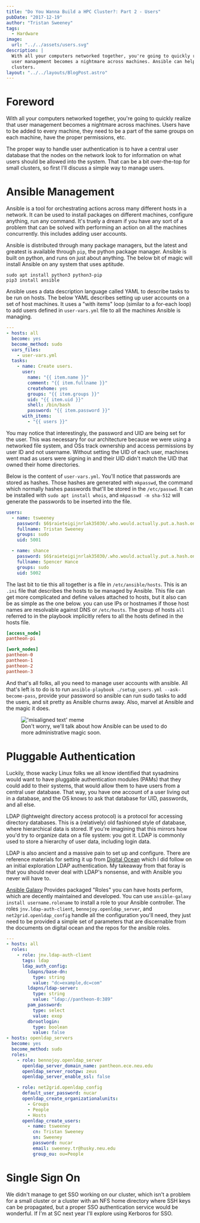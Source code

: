 ```yaml
---
title: "Do You Wanna Build a HPC Cluster?: Part 2 - Users"
pubDate: "2017-12-19"
author: "Tristan Sweeney"
tags:
  - Hardware
image:
  url: "../../assets/users.svg"
description: |
  With all your computers networked together, you're going to quickly realize that
  user management becomes a nightmare across machines. Ansible can help for small
  clusters.
layout: "../../layouts/BlogPost.astro"
---
```



# Foreword

With all your computers networked together, you're going to quickly realize that
user management becomes a nightmare across machines. Users have to be added to
every machine, they need to be a part of the same groups on each machine, have
the proper permissions, etc.

The proper way to handle user authentication is to have a central user database
that the nodes on the network look to for information on what users should be
allowed into the system. That can be a bit over-the-top for small clusters, so
first I'll discuss a simple way to manage users.

# Ansible Management

Ansible is a tool for orchestrating actions across many different hosts in a
network. It can be used to install packages on different machines, configure
anything, run any command. It's truely a dream if you have any sort of a problem
that can be solved with performing an action on all the machines concurrently.
this includes adding user accounts.

Ansible is distributed through many package managers, but the latest and
greatest is available through `pip`, the python package manager. Ansible is
built on python, and runs on just about anything. The below bit of magic will
install Ansible on any system that uses aptitude.

```
sudo apt install python3 python3-pip
pip3 install ansible
```

Ansible uses a data description language called YAML to describe tasks to be run
on hosts. The below YAML describes setting up user accounts on a set of host
machines. It uses a "with items" loop (similar to a for-each loop) to add users
defined in `user-vars.yml` file to all the machines Ansible is managing.

```yaml
---
- hosts: all
  become: yes
  become_method: sudo
  vars_files:
    - user-vars.yml
  tasks:
    - name: Create users.
      user:
        name: "{{ item.name }}"
        comment: "{{ item.fullname }}"
        createhome: yes
        groups: "{{ item.groups }}"
        uid: "{{ item.uid }}"
        shell: /bin/bash
        password: "{{ item.password }}"
      with_items:
        - "{{ users }}"
```

You may notice that interestingly, the password and UID are being set for the
user. This was necessary for our architecture because we were using a
networked file system, and OSs track ownership and access permissions by user
ID and not username. Without setting the UID of each user, machines went mad as
users were signing in and their UID didn't match the UID that owned their home
directories.

Below is the content of `user-vars.yml`. You'll notice that passwords are stored
as hashes. Those hashes are generated with `mkpasswd`, the command which
normally hashes passwords that'll be stored in the `/etc/passwd`. It can be
installed with `sudo apt install whois`, and `mkpasswd -m sha-512` will generate
the passwords to be inserted into the file.

```yaml
users:
  - name: tsweeney
    password: $6$raieteigijnrlak35030/.who.would.actually.put.a.hash.online.sgf
    fullname: Tristan Sweeney
    groups: sudo
    uid: 5001

  - name: shance
    password: $6$raieteigijnrlak35030/.who.would.actually.put.a.hash.online.sgf
    fullname: Spencer Hance
    groups: sudo
    uid: 5002
```

The last bit to tie this all together is a file in `/etc/ansible/hosts`. This is
an `.ini` file that describes the hosts to be managed by Ansible. This file can
get more complicated and define values attached to hosts, but it also can be as
simple as the one below. you can use IPs or hostnames if those host names are
resolvable against DNS or `/etc/hosts`. The group of hosts `all` referred to in
the playbook implicitly refers to all the hosts defined in the hosts file.

```ini
[access_node]
pantheon-pi

[work_nodes]
pantheon-0
pantheon-1
pantheon-2
pantheon-3
```

And that's all folks, all you need to manage user accounts with ansible. All
that's left is to do is to run `ansible-playbook ./setup_users.yml
--ask-become-pass`, provide your password so ansible can run sudo tasks to add
the users, and sit pretty as Ansible churns away. Also, marvel at Ansible and
the magic it does.

<figure>
  <Image src={"http://i.imgur.com/H45R5Js.gif"} alt="'misaligned text' meme" width={632} height={355.5} />

  <figcaption>
    Don't worry, we'll talk about how Ansible can be used to do more
    administrative magic soon.
  </figcaption>
</figure>

# Pluggable Authentication

Luckily, those wacky Linux folks we all know identified that sysadmins would
want to have pluggable authentication modules (PAMs) that they could add to
their systems, that would allow them to have users from a central user database.
That way, you have one account of a user living out in a database, and the OS
knows to ask that database for UID, passwords, and all else.

LDAP (lightweight directory access protocol) is a protocol for accessing
directory databases. This is a (relatively) old fashioned style of database,
where hierarchical data is stored. If you're imagining that this mirrors how
you'd try to organize data on a file system: you got it. LDAP is commonly used
to store a hierarchy of user data, including login data.

LDAP is also ancient and a massive pain to set up and configure. There are
reference materials for setting it up from [Digital Ocean](https://www.digitalocean.com/community/tutorials/how-to-authenticate-client-computers-using-ldap-on-an-ubuntu-12-04-vps)
which I did follow on an initial exploration LDAP authentication. My takeaway
from that foray is that you should never deal with LDAP's nonsense, and with
Ansible you never will have to.

[Ansible Galaxy](https://galaxy.ansible.com/) Provides packaged "Roles" you can
have hosts perform, which are decently maintained and developed. You can use
`ansible-galaxy install username.rolename` to install a role to your Ansible
controller. The roles `jnv.ldap-auth-client`, `bennojoy.openldap_server`,
and `net2grid.openldap_config` handle all the configuration you'll need, they
just need to be provided a simple set of parameters that are discernable from
the documents on digital ocean and the repos for the ansible roles.

```yaml
---
- hosts: all
  roles:
    - role: jnv.ldap-auth-client
      tags: ldap
      ldap_auth_config:
        ldapns/base-dn:
          type: string
          value: "dc=example,dc=com"
        ldapns/ldap-server:
          type: string
          value: "ldap://pantheon-0:389"
        pam_password:
          type: select
          value: exop
        dbrootlogin:
          type: boolean
          value: false
- hosts: openldap_servers
  become: yes
  become_method: sudo
  roles:
    - role: bennojoy.openldap_server
      openldap_server_domain_name: pantheon.ece.neu.edu
      openldap_server_rootpw: zeus
      openldap_server_enable_ssl: false

    - role: net2grid.openldap_config
      default_user_password: nucar
      openldap_create_organizationalunits:
        - Groups
        - People
        - Hosts
      openldap_create_users:
        - name: tsweeney
          cn: Tristan Sweeney
          sn: Sweeney
          password: nucar
          email: sweeney.tr@husky.neu.edu
          group_ou: ou=People
```

# Single Sign On

We didn't manage to get SSO working on our cluster, which isn't a problem for a
small cluster or a cluster with an NFS home directory where SSH keys can be
propagated, but a proper SSO authentication service would be wonderful. If I'm
at SC next year I'll explore using Kerboros for SSO.
